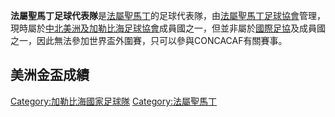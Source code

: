 {{Infobox National football team
|  Name               = 法屬聖馬丁
|  Badge              = Flag of France.svg
|  FIFA Trigramme     = SMT 
|  FIFA Rank          = 沒有排名<br />（非FIFA成員）
|  Nickname           =  
|  Association        = [[法屬聖馬丁足球協會|法屬聖馬丁足球協會]] 
|  Confederation      = [[CONCACAF|CONCACAF]] ([[北美洲|北美洲]]) |
  pattern_la1=_bluelower|pattern_b1=_bluestripes|pattern_ra1=_bluelower|
  leftarm1=FFFF00|body1=FFFF00|rightarm1=FFFF00|shorts1=0000FF|socks1=0000FF|
  pattern_la2=_redshoulders|pattern_b2=|pattern_ra2=_redshoulders|
  leftarm2=191970|body2=191970|rightarm2=191970|shorts2=191970|socks2=191970|
|  World cup apps     = 
|  World cup first    =  
|  World cup best     =  
|  Regional name      =  
|  Regional cup apps  = 
|  Regional cup first =  
|  Regional cup best  = 
}}

'''法屬聖馬丁足球代表隊'''是[[法屬聖馬丁|法屬聖馬丁]]的足球代表隊，由[[法屬聖馬丁足球協會|法屬聖馬丁足球協會]]管理，現時屬於[[中北美洲及加勒比海足球協會|中北美洲及加勒比海足球協會]]成員國之一，但並非屬於[[国际足球联合会|國際足協]]及成員國之一，因此無法參加世界盃外圍賽，只可以參與CONCACAF有關賽事。

== 美洲金盃成績 ==

{{法國足球架構}}
{{國際足球}}
{{CONCACAF teams}}

{{足球小作品}}

[[Category:加勒比海國家足球隊|Category:加勒比海國家足球隊]]
[[Category:法屬聖馬丁|Category:法屬聖馬丁]]